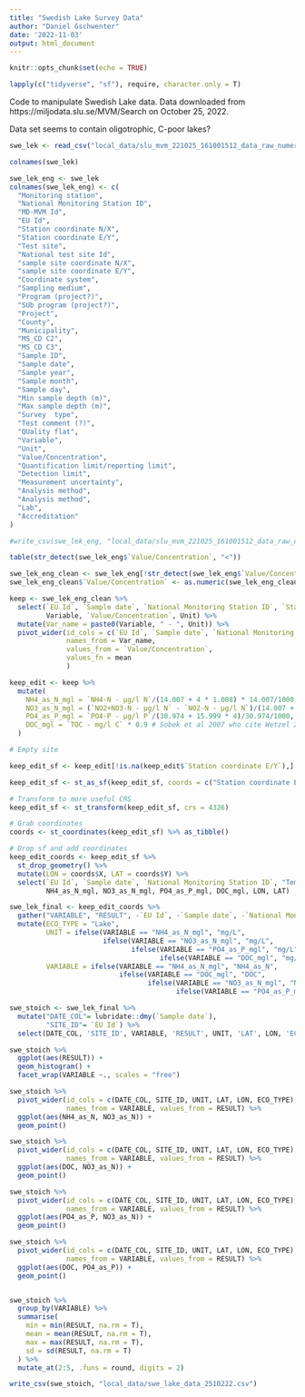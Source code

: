 ---
title: "Swedish Lake Survey Data"
author: "Daniel Gschwenter"
date: '2022-11-03'
output: html_document
---

```{r setup, include=FALSE}
knitr::opts_chunk$set(echo = TRUE)
```

```{r packages, include=F}

lapply(c("tidyverse", "sf"), require, character.only = T)

```

Code to manipulate Swedish Lake data. Data downloaded from https://miljodata.slu.se/MVM/Search on October 25, 2022.

Data set seems to contain oligotrophic, C-poor lakes?


```{r Load file, echo = F}

swe_lek <- read_csv("local_data/slu_mvm_221025_161001512_data_raw_numeric.csv")

```
```{r Colnames swedish to english}

colnames(swe_lek)

swe_lek_eng <- swe_lek
colnames(swe_lek_eng) <- c(
  "Monitoring station", 
  "National Monitoring Station ID", 
  "MD-MVM Id",
  "EU Id", 
  "Station coordinate N/X",
  "Station coordinate E/Y",
  "Test site", 
  "National test site Id",
  "sample site coordinate N/X",
  "sample site coordinate E/Y",
  "Coordinate system",
  "Sampling medium",
  "Program (project?)",
  "SUb program (project?)",
  "Project",
  "County",
  "Municipality",
  "MS_CD C2",
  "MS_CD C3",
  "Sample ID",
  "Sample date",
  "Sample year",
  "Sample month",
  "Sample day",
  "Min sample depth (m)",
  "Max sample depth (m)",
  "Survey  type",
  "Test comment (?)",
  "QUality flat",
  "Variable",
  "Unit",
  "Value/Concentration",
  "Quantification limit/reporting limit",
  "Detection limit",
  "Measurement uncertainty",
  "Analysis method",
  "Analysis method",
  "Lab",
  "Accreditation"
)

#write_csv(swe_lek_eng, "local_data/slu_mvm_221025_161001512_data_raw_english.csv")

```
```{r Tidying of values below detection limits}

table(str_detect(swe_lek_eng$`Value/Concentration`, "<"))

swe_lek_eng_clean <- swe_lek_eng[!str_detect(swe_lek_eng$`Value/Concentration`, "<"), ]
swe_lek_eng_clean$`Value/Concentration` <- as.numeric(swe_lek_eng_clean$`Value/Concentration`)

```


```{r Select variables of interest and pivot wide}

keep <- swe_lek_eng_clean %>%
  select(`EU Id`, `Sample date`, `National Monitoring Station ID`, `Station coordinate E/Y`, `Station coordinate N/X`,
         Variable, `Value/Concentration`, Unit) %>%
  mutate(Var_name = paste0(Variable, " - ", Unit)) %>%
  pivot_wider(id_cols = c(`EU Id`, `Sample date`, `National Monitoring Station ID`, `Station coordinate E/Y`, `Station coordinate N/X`),
              names_from = Var_name, 
              values_from = `Value/Concentration`,
              values_fn = mean
              )

```


```{r Transform chemical species to correct unit and mass}

keep_edit <- keep %>%
  mutate(
    NH4_as_N_mgl = `NH4-N - µg/l N`/(14.007 + 4 * 1.008) * 14.007/1000,
    NO3_as_N_mgl = (`NO2+NO3-N - µg/l N` - `NO2-N - µg/l N`)/(14.007 + 3 * 15.999) * 14.007/1000,
    PO4_as_P_mgl = `PO4-P - µg/l P`/(30.974 + 15.999 * 4)/30.974/1000,
    DOC_mgl = `TOC - mg/l C` * 0.9 # Sobek et al 2007 who cite Wetzel 2001
  )

```

```{r CRS wrangling, include=F}

# Empty site

keep_edit_sf <- keep_edit[!is.na(keep_edit$`Station coordinate E/Y`),]

keep_edit_sf <- st_as_sf(keep_edit_sf, coords = c("Station coordinate E/Y", "Station coordinate N/X"), crs = 3006)

# Transform to more useful CRS
keep_edit_sf <- st_transform(keep_edit_sf, crs = 4326)

# Grab coordinates
coords <- st_coordinates(keep_edit_sf) %>% as_tibble()

# Drop sf and add coordinates
keep_edit_coords <- keep_edit_sf %>%
  st_drop_geometry() %>% 
  mutate(LON = coords$X, LAT = coords$Y) %>%
  select(`EU Id`, `Sample date`, `National Monitoring Station ID`, "Temperature (C)" = `Vattentemperatur - °C`, 
         NH4_as_N_mgl, NO3_as_N_mgl, PO4_as_P_mgl, DOC_mgl, LON, LAT)

```


```{r Clean and tidy data set}

swe_lek_final <- keep_edit_coords %>%
  gather("VARIABLE", "RESULT", -`EU Id`, -`Sample date`, -`National Monitoring Station ID`, -LON, -LAT) %>%
  mutate(ECO_TYPE = "Lake",
         UNIT = ifelse(VARIABLE == "NH4_as_N_mgl", "mg/L",
                       ifelse(VARIABLE == "NO3_as_N_mgl", "mg/L",
                              ifelse(VARIABLE == "PO4_as_P_mgl", "mg/L",
                                     ifelse(VARIABLE == "DOC_mgl", "mg/L", "C")))),
         VARIABLE = ifelse(VARIABLE == "NH4_as_N_mgl", "NH4_as_N",
                           ifelse(VARIABLE == "DOC_mgl", "DOC",
                                  ifelse(VARIABLE == "NO3_as_N_mgl", "NO3_as_N",
                                         ifelse(VARIABLE == "PO4_as_P_mgl", "PO4_as_P", "Temperature")))))

```


```{r Create final data set for STOCH}

swe_stoich <- swe_lek_final %>%
  mutate("DATE_COL"= lubridate::dmy(`Sample date`),
         "SITE_ID"= `EU Id`) %>%
  select(DATE_COL, 'SITE_ID', VARIABLE, 'RESULT', UNIT, 'LAT', LON, 'ECO_TYPE')

```


```{r Sanity check histogram}

swe_stoich %>%
  ggplot(aes(RESULT)) + 
  geom_histogram() + 
  facet_wrap(VARIABLE ~., scales = "free")

```

```{r Sanity check plot stoich ratios}

swe_stoich %>%
  pivot_wider(id_cols = c(DATE_COL, SITE_ID, UNIT, LAT, LON, ECO_TYPE),
              names_from = VARIABLE, values_from = RESULT) %>%
  ggplot(aes(NH4_as_N, NO3_as_N)) + 
  geom_point()

swe_stoich %>%
  pivot_wider(id_cols = c(DATE_COL, SITE_ID, UNIT, LAT, LON, ECO_TYPE),
              names_from = VARIABLE, values_from = RESULT) %>%
  ggplot(aes(DOC, NO3_as_N)) + 
  geom_point()

swe_stoich %>%
  pivot_wider(id_cols = c(DATE_COL, SITE_ID, UNIT, LAT, LON, ECO_TYPE),
              names_from = VARIABLE, values_from = RESULT) %>%
  ggplot(aes(PO4_as_P, NO3_as_N)) + 
  geom_point()

swe_stoich %>%
  pivot_wider(id_cols = c(DATE_COL, SITE_ID, UNIT, LAT, LON, ECO_TYPE),
              names_from = VARIABLE, values_from = RESULT) %>%
  ggplot(aes(DOC, PO4_as_P)) + 
  geom_point()



```

```{r Sanity check summary stats}

swe_stoich %>%
  group_by(VARIABLE) %>%
  summarise(
    min = min(RESULT, na.rm = T),
    mean = mean(RESULT, na.rm = T),
    max = max(RESULT, na.rm = T),
    sd = sd(RESULT, na.rm = T)
  ) %>%
  mutate_at(2:5, .funs = round, digits = 2)

```

```{r Save stoich data}

write_csv(swe_stoich, "local_data/swe_lake_data_2510222.csv")

```

